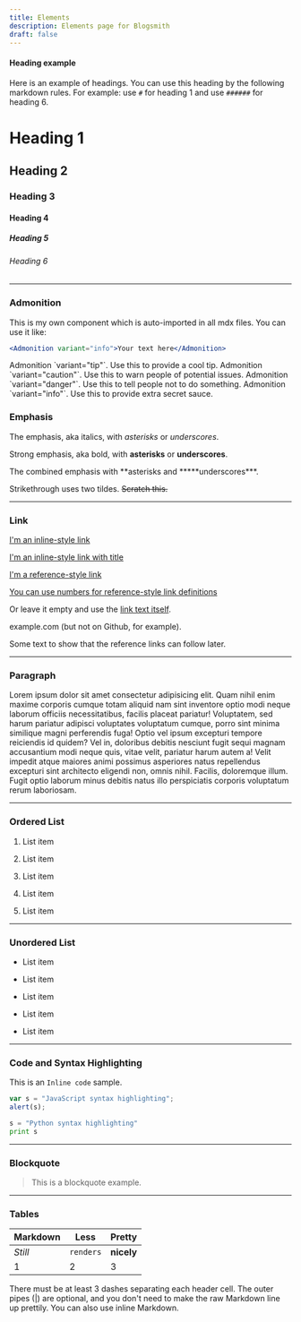 ```yaml
---
title: Elements
description: Elements page for Blogsmith
draft: false
---
```


#### Heading example

Here is an example of headings. You can use this heading by the following markdown rules. For example: use `#` for heading 1 and use `######` for heading 6.

# Heading 1

## Heading 2

### Heading 3

#### Heading 4

##### Heading 5

###### Heading 6

---

### Admonition

This is my own component which is auto-imported in all mdx files. You can use it like:

```jsx
<Admonition variant="info">Your text here</Admonition>
```

<Admonition variant="tip">
  Admonition `variant="tip"`. Use this to provide a cool tip.
</Admonition>

<Admonition variant="caution">
  Admonition `variant="caution"`. Use this to warn people of potential issues.
</Admonition>

<Admonition variant="danger">
  Admonition `variant="danger"`. Use this to tell people not to do something.
</Admonition>

<Admonition variant="info">
  Admonition `variant="info"`. Use this to provide extra secret sauce.
</Admonition>

### Emphasis

The emphasis, aka italics, with _asterisks_ or _underscores_.

Strong emphasis, aka bold, with **asterisks** or **underscores**.

The combined emphasis with **asterisks and \*\*\***underscores\*\*\*.

Strikethrough uses two tildes. ~~Scratch this.~~

---

### Link

[I'm an inline-style link](https://www.google.com)

[I'm an inline-style link with title](https://www.google.com)

[I'm a reference-style link](https://www.cosmicthemes.com)

[You can use numbers for reference-style link definitions](https://cosmicthemes.com)

Or leave it empty and use the [link text itself](https://www.webreaper.dev).

example.com (but not on Github, for example).

Some text to show that the reference links can follow later.

---

### Paragraph

Lorem ipsum dolor sit amet consectetur adipisicing elit. Quam nihil enim maxime corporis cumque totam aliquid nam sint inventore optio modi neque laborum officiis necessitatibus, facilis placeat pariatur! Voluptatem, sed harum pariatur adipisci voluptates voluptatum cumque, porro sint minima similique magni perferendis fuga! Optio vel ipsum excepturi tempore reiciendis id quidem? Vel in, doloribus debitis nesciunt fugit sequi magnam accusantium modi neque quis, vitae velit, pariatur harum autem a! Velit impedit atque maiores animi possimus asperiores natus repellendus excepturi sint architecto eligendi non, omnis nihil. Facilis, doloremque illum. Fugit optio laborum minus debitis natus illo perspiciatis corporis voluptatum rerum laboriosam.

---

### Ordered List

1. List item

2. List item

3. List item

4. List item

5. List item

---

### Unordered List

- List item

- List item

- List item

- List item

- List item

---

### Code and Syntax Highlighting

This is an `Inline code` sample.

```javascript
var s = "JavaScript syntax highlighting";
alert(s);
```

```python
s = "Python syntax highlighting"
print s
```

---

### Blockquote

> This is a blockquote example.

---

### Tables

| Markdown | Less      | Pretty     |
| -------- | --------- | ---------- |
| _Still_  | `renders` | **nicely** |
| 1        | 2         | 3          |

There must be at least 3 dashes separating each header cell.
The outer pipes (|) are optional, and you don't need to make the
raw Markdown line up prettily. You can also use inline Markdown.
